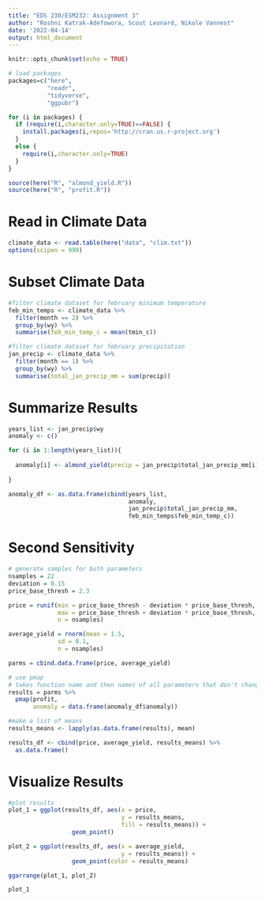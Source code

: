 ```yaml
---
title: "EDS 230/ESM232: Assignment 3"
author: "Roshni Katrak-Adefowora, Scout Leonard, Nikole Vannest"
date: '2022-04-14'
output: html_document
---
```


```r
knitr::opts_chunk$set(echo = TRUE)

# load packages
packages=c("here",
           "readr",
           "tidyverse",
           "ggpubr")

for (i in packages) {
  if (require(i,character.only=TRUE)==FALSE) {
    install.packages(i,repos='http://cran.us.r-project.org')
  }
  else {
    require(i,character.only=TRUE)
  }
}

source(here("R", "almond_yield.R"))
source(here("R", "profit.R"))
```
 
# Read in Climate Data

```r
climate_data <- read.table(here("data", "clim.txt"))
options(scipen = 999)
```

# Subset Climate Data

```r
#filter climate dataset for february minimum temperature
feb_min_temps <- climate_data %>%
  filter(month == 2) %>% 
  group_by(wy) %>% 
  summarise(feb_min_temp_c = mean(tmin_c))

#filter climate dataset for february precipitation 
jan_precip <- climate_data %>% 
  filter(month == 1) %>%
  group_by(wy) %>% 
  summarise(total_jan_precip_mm = sum(precip))
```

# Summarize Results

```r
years_list <- jan_precip$wy
anomaly <- c()

for (i in 1:length(years_list)){
  
  anomaly[i] <- almond_yield(precip = jan_precip$total_jan_precip_mm[i], temp = feb_min_temps$feb_min_temp_c[i])
  
}

anomaly_df <- as.data.frame(cbind(years_list, 
                                  anomaly,
                                  jan_precip$total_jan_precip_mm,
                                  feb_min_temps$feb_min_temp_c))

```

# Second Sensitivity

```r
# generate samples for both parameters
nsamples = 22
deviation = 0.15
price_base_thresh = 2.3

price = runif(min = price_base_thresh - deviation * price_base_thresh,
              max = price_base_thresh + deviation * price_base_thresh,
              n = nsamples)

average_yield = rnorm(mean = 1.5, 
              sd = 0.1, 
              n = nsamples)

parms = cbind.data.frame(price, average_yield)

# use pmap 
# takes function name and then names of all parameters that don't change
results = parms %>% 
  pmap(profit,
       anomaly = data.frame(anomaly_df$anomaly))

#make a list of means
results_means <- lapply(as.data.frame(results), mean) 

results_df <- cbind(price, average_yield, results_means) %>% 
  as.data.frame()
```

# Visualize Results

```r
#plot results
plot_1 = ggplot(results_df, aes(x = price, 
                                y = results_means,
                                fill = results_means)) +
                  geom_point()

plot_2 = ggplot(results_df, aes(x = average_yield, 
                                y = results_means)) +
                  geom_point(color = results_means) 

ggarrange(plot_1, plot_2)

plot_1
```

